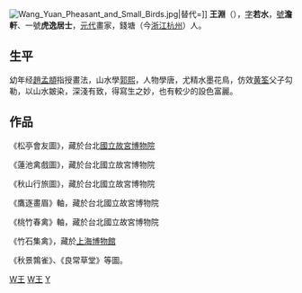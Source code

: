 {{Otheruses|王淵}}
[[File:Wang_Yuan_Pheasant_and_Small_Birds.jpg|thumb]]|替代=]]
'''王淵'''（{{bd|？||？||catIdx=W王}}），[[表字|字]]'''若水'''，[[號|號]]'''澹軒'''、一號'''虎逸居士'''，[[元代|元代]]畫家，錢塘（今[[浙江|浙江]][[杭州|杭州]]）人。

== 生平 ==
幼年经[[赵孟頫|趙孟頫]]指授畫法，山水學[[郭熙|郭熙]]，人物學唐，尤精水墨花鳥，仿效[[黄筌|黄筌]]父子勾勒，以山水皴染，深淺有致，得寫生之妙，也有較少的設色富麗。

== 作品 ==
《松亭會友圖》，藏於台北[[國立故宮博物院|國立故宮博物院]]

《蓮池禽戲圖》，藏於台北國立故宮博物院

《秋山行旅圖》，藏於台北國立故宮博物院

《鷹逐畫眉》軸，藏於台北國立故宮博物院

《桃竹春禽》軸，藏於台北國立故宮博物院

《竹石集禽》，藏於[[上海博物館|上海博物館]]

《秋景鶉雀》、《良常草堂》等圖。

{{China-painter-stub}}
{{元朝人物小作品}}
{{浙江人小作品}}

[[category:元朝畫家|W王]]
[[category:杭州人|W王]]
[[category:王姓|Y]]